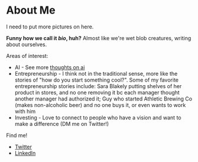 
# About Me

I need to put more pictures on here.

**Funny how we call it *bio*, huh?** Almost like we're wet blob creatures, writing about ourselves.

Areas of interest:
- AI - See more [thoughts on ai](/areas/ai)
- Entrepreneurship - I think not in the traditional sense, more like the stories of "how do you start something cool?". Some of my favorite entrepreneurship stories include: Sara Blakely putting shelves of her product in stores, and no one removing it bc each manager thought another manager had authorized it; Guy who started Athletic Brewing Co (makes non-alcoholic beer) and no one buys it, or even wants to work with him
- Investing - Love to connect to people who have a vision and want to make a difference (DM me on Twitter!)



Find me!
- [Twitter](https://twitter.com/maximumagi)
- [LinkedIn](https://www.linkedin.com/in/zen-t-492720136/)